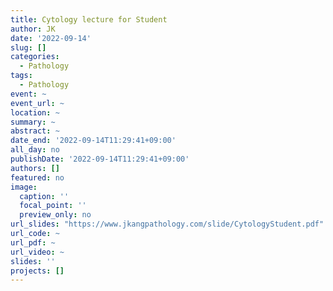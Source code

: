 ```yaml
---
title: Cytology lecture for Student
author: JK
date: '2022-09-14'
slug: []
categories:
  - Pathology
tags:
  - Pathology
event: ~
event_url: ~
location: ~
summary: ~
abstract: ~
date_end: '2022-09-14T11:29:41+09:00'
all_day: no
publishDate: '2022-09-14T11:29:41+09:00'
authors: []
featured: no
image:
  caption: ''
  focal_point: ''
  preview_only: no
url_slides: "https://www.jkangpathology.com/slide/CytologyStudent.pdf"
url_code: ~
url_pdf: ~
url_video: ~
slides: ''
projects: []
---
```

